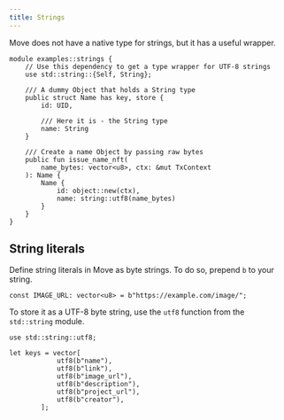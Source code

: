 ```yaml
---
title: Strings
---
```


Move does not have a native type for strings, but it has a useful wrapper.

```move
module examples::strings {
    // Use this dependency to get a type wrapper for UTF-8 strings
    use std::string::{Self, String};

    /// A dummy Object that holds a String type
    public struct Name has key, store {
        id: UID,

        /// Here it is - the String type
        name: String
    }

    /// Create a name Object by passing raw bytes
    public fun issue_name_nft(
        name_bytes: vector<u8>, ctx: &mut TxContext
    ): Name {
        Name {
            id: object::new(ctx),
            name: string::utf8(name_bytes)
        }
    }
}
```

## String literals

Define string literals in Move as byte strings. To do so, prepend `b` to your string.

```move
const IMAGE_URL: vector<u8> = b"https://example.com/image/";
```

To store it as a UTF-8 byte string, use the `utf8` function from the `std::string` module.

```move
use std::string::utf8;

let keys = vector[
            utf8(b"name"),
            utf8(b"link"),
            utf8(b"image_url"),
            utf8(b"description"),
            utf8(b"project_url"),
            utf8(b"creator"),
        ];
```